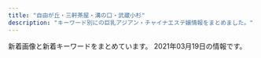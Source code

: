 ```yaml
---
title: "自由が丘・三軒茶屋・溝の口・武蔵小杉"
description: "キーワード別にの巨乳アジアン・チャイナエステ嬢情報をまとめました。"
---
```


新着画像と新着キーワードをまとめています。
2021年03月19日の情報です。

<DmmAffiliateIns />
<KeywordTable
  shops={
    [
    {
        "url": "http://annex-jp.info/",
        "img_links": [
            "http://annex-jp.info/images/nana.jpg",
            "http://annex-jp.info/images/kp-info.jpg",
            "http://www.annex-jp.info/i/img/sayuri.jpg",
            "http://www.annex-jp.info/i/img/nana.jpg",
            "http://annex-jp.info/images/sayuri.jpg",
            "http://www.annex-jp.info/i/img/yoho.jpg",
            "http://www.annex-jp.info/i/img/mari.jpg",
            "http://www.annex-jp.info/i/img/mayumi.jpg",
            "http://annex-jp.info/images/mayumi.jpg",
            "http://annex-jp.info/images/yoho.jpg",
            "http://annex-jp.info/images/info.png",
            "http://annex-jp.info/images/riri.jpg",
            "http://annex-jp.info/images/mari.jpg",
            "http://www.annex-jp.info/i/img/riri.jpg"
        ],
        "name": "\u305f\u3093\u307d\u307d",
        "station": "\u81ea\u7531\u304c\u4e18\u99c5\u5317\u53e3",
        "keywords": {}
    },
    {
        "station": "\u90fd\u7acb\u5927\u5b66\u99c5",
        "name": "\u685c",
        "keywords": {
            "\u30bb\u30af\u30b7\u30fc": 1,
            "C": 25,
            "87": 20,
            "D": 22
        },
        "img_links": [
            "http://www.sakura.esraku.com/files/012.jpg",
            "http://www.sakura.esraku.com/files/009.jpg",
            "http://www.sakura.esraku.com/photo_news/upimg/6869660503ed85b295_0.jpg",
            "http://www.sakura.esraku.com/files/003.jpg",
            "http://www.sakura.esraku.com/files/006.jpg",
            "http://www.sakura.esraku.com/files/007.jpg",
            "http://www.sakura.esraku.com/images/lineyoyaku.jpg",
            "http://www.sakura.esraku.com/images/mobile.jpg",
            "http://www.sakura.esraku.com/photo_news/upimg/2782560336f9978bfe_0.jpg",
            "http://www.sakura.esraku.com/files/013.jpg",
            "http://www.sakura.esraku.com/files/001.jpg",
            "http://www.sakura.esraku.com/photo_news/upimg/921745f718627cc259_0.jpg",
            "http://www.sakura.esraku.com/files/004.jpg",
            "http://www.sakura.esraku.com/images/s_staff.jpg",
            "http://www.sakura.esraku.com/photo_news/upimg/221315f853e86bfad8_0.jpg",
            "http://www.sakura.esraku.com/photo_news/upimg/282545f76dfd1996d7_0.jpg",
            "http://www.sakura.esraku.com/photo_news/upimg/192295fbde78dddd71_0.jpg",
            "http://www.sakura.esraku.com/photo_news/upimg/5052160124f368954b_0.jpg",
            "http://www.sakura.esraku.com/images/top.png",
            "http://www.sakura.esraku.com/files/008.jpg",
            "http://www.sakura.esraku.com/images/s_link.jpg",
            "http://www.sakura.esraku.com/files/010.jpg",
            "http://www.sakura.esraku.com/photo_news/upimg/508775f63081046140_0.jpg",
            "http://www.sakura.esraku.com/files/005.jpg",
            "http://www.sakura.esraku.com/photo_news/upimg/60714603da7cfa04c2_0.jpg",
            "http://www.sakura.esraku.com/files/011.jpg",
            "http://www.sakura.esraku.com/files/002.jpg"
        ],
        "url": "http://www.sakura.esraku.com/"
    },
    {
        "url": "http://www.esthe.esraku.com/",
        "name": "\u53f0\u6e7e\u30a8\u30b9\u30c6",
        "station": "\u4e09\u8ed2\u8336\u5c4b\u99c5\u5357\u53e3",
        "keywords": {
            "88": 8,
            "E": 8,
            "85": 8,
            "86": 8,
            "D": 32,
            "87": 8,
            "91": 8
        },
        "img_links": [
            "http://www.esthe.esraku.com/images/m3.jpg",
            "http://www.esthe.esraku.com/images/slider-img002.jpg",
            "http://www.esthe.esraku.com/files/004.jpg",
            "http://www.esthe.esraku.com/files/005.jpg",
            "http://www.esthe.esraku.com/files/003.jpg",
            "http://www.esthe.esraku.com/files/001.jpg",
            "http://www.esthe.esraku.com/images/s_top_therapist.png",
            "http://www.esthe.esraku.com/images/m6.jpg",
            "http://www.esthe.esraku.com/images/s_message.png",
            "http://www.esthe.esraku.com/images/s_news.png",
            "http://www.esthe.esraku.com/images/slider-img001.jpg",
            "http://www.esthe.esraku.com/images/m2.jpg",
            "http://www.esthe.esraku.com/files/002.jpg",
            "http://www.esthe.esraku.com/images/m4.jpg",
            "http://www.esthe.esraku.com/images/s_pickup.png",
            "http://www.esthe.esraku.com/images/m1.jpg"
        ]
    },
    {
        "url": "http://b-berry.work/",
        "station": "\u81ea\u7531\u304c\u4e18\u99c5\u5317\u53e3",
        "img_links": [
            "http://b-berry.work/images/2.jpg",
            "http://b-berry.work/images/tg.jpg",
            "http://b-berry.work/images/rec1.jpg",
            "http://b-berry.work/img/yuri1.jpg",
            "http://b-berry.work/images/interior_t.jpg",
            "http://b-berry.work/images/3.jpg",
            "http://b-berry.work/images/sys.jpg",
            "http://b-berry.work/staff/maya.jpg",
            "http://b-berry.work/images/int2.jpg",
            "http://b-berry.work/images/ac2.jpg",
            "http://b-berry.work/img/maya1.jpg",
            "http://b-berry.work/images/head.jpg",
            "http://b-berry.work/images/1.jpg",
            "http://b-berry.work/staff/mona.jpg",
            "http://b-berry.work/img/mona1.jpg",
            "http://b-berry.work/staff/yuri.jpg",
            "http://b-berry.work/images/s1.png",
            "http://b-berry.work/images/staff_t.jpg",
            "http://b-berry.work/images/news.jpg",
            "http://b-berry.work/images/rec2.jpg",
            "http://b-berry.work/images/ac1.jpg",
            "http://b-berry.work/images/int1.jpg"
        ],
        "keywords": {},
        "name": "\u30d6\u30eb\u30fc\u30d9\u30ea\u30fc"
    },
    {
        "img_links": [
            "http://www.hanamizuki.esturl.com/files/002.jpg",
            "http://www.hanamizuki.esturl.com/img/ttl_news.png",
            "http://www.hanamizuki.esturl.com/files/003-02.jpg",
            "http://www.hanamizuki.esturl.com/files/002-02.jpg",
            "http://www.hanamizuki.esturl.com/files/001-02.jpg",
            "http://www.hanamizuki.esturl.com/img/pickup.jpg",
            "http://www.hanamizuki.esturl.com/img/tel.png",
            "http://www.hanamizuki.esturl.com/img/goback.jpg",
            "http://www.hanamizuki.esturl.com/files/004-02.jpg",
            "http://www.hanamizuki.esturl.com/img/ttl_info.png",
            "http://www.hanamizuki.esturl.com/files/003.jpg",
            "http://www.hanamizuki.esturl.com/files/001.jpg",
            "http://www.hanamizuki.esturl.com/files/004.jpg",
            "http://www.hanamizuki.esturl.com/img/btn_side_mobile.jpg",
            "http://www.hanamizuki.esturl.com/img/btn_blog.png"
        ],
        "station": "\u4e09\u8ed2\u8336\u5c4b\u99c5\u5317\u53e3B",
        "name": "\u82b1\u6c34\u6728",
        "keywords": {
            "85": 2,
            "86": 2,
            "D": 2,
            "C": 18,
            "87": 2,
            "88": 2
        },
        "url": "http://www.hanamizuki.esturl.com/"
    },
    {
        "url": "http://ms-shinraku.com/",
        "img_links": [
            "http://ms-shinraku.com/staff/yuki/01.jpg",
            "http://ms-shinraku.com/pic/topimg2.jpg",
            "http://ms-shinraku.com/staff/ran/01.jpg",
            "http://ms-shinraku.com/pic/topimg1.jpg",
            "http://ms-shinraku.com/staff/mari/01.jpg",
            "http://ms-shinraku.com/staff/momoka/01.jpg",
            "http://ms-shinraku.com/i/files/homeimg.jpg",
            "http://ms-shinraku.com/img/ttl_staff.png",
            "http://ms-shinraku.com/img/foot.png",
            "http://ms-shinraku.com/staff/ayumi/01.jpg",
            "http://ms-shinraku.com/staff/kanako/01.jpg",
            "http://ms-shinraku.com/pic/head.jpg"
        ],
        "station": "\u5b66\u82b8\u5927\u5b66\u99c5\u6771\u53e3",
        "name": "\u5fc3\u697d",
        "keywords": {
            "C": 2
        }
    },
    {
        "url": "http://chishituyop.xyz/",
        "station": "\u4e8c\u5b50\u7389\u5ddd\u99c5\u897f\u53e3",
        "name": "\u8d64\u30d0\u30e9",
        "img_links": [
            "http://chishituyop.xyz/style/images/index-miru_06.jpg",
            "http://chishituyop.xyz/uploads/210317/1-21031GJ016101.jpg",
            "http://chishituyop.xyz/style/images/t6.jpg",
            "http://chishituyop.xyz/style/images/index-miru_18.jpg",
            "http://chishituyop.xyz/uploads/210317/1-21031GI93YC.jpg",
            "http://chishituyop.xyz/style/images/nav2-sta.png",
            "http://chishituyop.xyz/style/images/s-bian.png",
            "http://chishituyop.xyz/style/images/nav-sys.jpg",
            "http://chishituyop.xyz/style/images/t3.png",
            "http://chishituyop.xyz/style/images/sys.jpg",
            "http://chishituyop.xyz/uploads/201229/1-201229152000Y5.jpg",
            "http://chishituyop.xyz/style/images/index-miru_03.jpg",
            "http://chishituyop.xyz/uploads/210317/1-21031GI954635.jpg",
            "http://chishituyop.xyz/style/images/t2.png",
            "http://chishituyop.xyz/style/images/t4.jpg"
        ],
        "keywords": {}
    },
    {
        "url": "https://fy.uouono.com",
        "name": "For You",
        "station": "\u4e8c\u5b50\u7389\u5ddd\u99c5",
        "keywords": {},
        "img_links": []
    },
    {
        "name": "Pink Girl",
        "station": "\u4e8c\u5b50\u7389\u5ddd\u99c5\u6771\u53e3",
        "keywords": {
            "88": 1,
            "D": 1,
            "92": 1,
            "E": 2,
            "89": 1
        },
        "url": "http://pink.estheya.com/",
        "img_links": [
            "http://pink.estheya.com/css/nav/nav-006.jpg",
            "http://pink.estheya.com/css/baner.jpg",
            "http://pink.estheya.com/css/osusume02.jpg",
            "http://pink.estheya.com/css/staff/staff01.jpg",
            "http://pink.estheya.com/css/01.jpg",
            "http://pink.estheya.com/css/head.jpg",
            "http://pink.estheya.com/css/nav/nav-002.jpg",
            "http://pink.estheya.com/css/head01.jpg",
            "http://pink.estheya.com/css/nav/nav-005.jpg",
            "http://pink.estheya.com/css/foot-tel.png",
            "http://pink.estheya.com/css/top-right002.jpg",
            "http://pink.estheya.com/css/staff/staff02.jpg",
            "http://pink.estheya.com/css/nav/nav-003.jpg",
            "http://pink.estheya.com/css/staff/staff03.jpg",
            "http://pink.estheya.com/css/nav/nav-004.jpg",
            "http://pink.estheya.com/css/nav/nav-001.jpg"
        ]
    },
    {
        "station": "\u7528\u8cc0\u99c5\u6771\u53e3",
        "url": "http://www.wqiowaz.site/",
        "name": "Sweet",
        "img_links": [
            "http://www.wqiowaz.site/uploads/200629/1-200629103104120.jpg",
            "http://www.wqiowaz.site/uploads/201008/1-20100Q55403531.jpg",
            "http://www.wqiowaz.site/uploads/200914/1-20091416442NT.jpg",
            "http://www.wqiowaz.site/uploads/200630/1-200630094H5294.jpg",
            "http://www.wqiowaz.site/uploads/200914/1-200914164443K1.jpg",
            "http://www.wqiowaz.site/picture/m-top003.jpg",
            "http://www.wqiowaz.site/picture/call.png",
            "http://www.wqiowaz.site/picture/m-head01.jpg",
            "http://www.wqiowaz.site/uploads/201008/1-20100Q5541T55.jpg",
            "http://www.wqiowaz.site/uploads/200629/1-200629103204442.jpg",
            "http://www.wqiowaz.site/uploads/200630/1-200630094K4325.jpg",
            "http://www.wqiowaz.site/picture/m-top004.jpg",
            "http://www.wqiowaz.site/uploads/201008/1-20100Q5550EL.jpg",
            "http://www.wqiowaz.site/picture/foot01.jpg",
            "http://www.wqiowaz.site/uploads/201008/1-20100Q55522V7.jpg",
            "http://www.wqiowaz.site/picture/cam-01.jpg",
            "http://www.wqiowaz.site/uploads/200629/1-200629103142X4.jpg"
        ],
        "keywords": {
            "94": 4,
            "86": 1,
            "D": 3,
            "84": 2,
            "F": 4
        }
    },
    {
        "img_links": [
            "http://ms-rlx.com/staff/ruri/01.jpg",
            "http://ms-rlx.com/img/access/road01.jpg",
            "http://ms-rlx.com/staff/ringo/01.jpg",
            "http://ms-rlx.com/staff/milk/01.jpg",
            "http://ms-rlx.com/img/youtube.jpg",
            "http://ms-rlx.com/img/access/road02.jpg",
            "http://ms-rlx.com/img/ttl_concept.png",
            "http://ms-rlx.com/staff/ruri/01mb.jpg",
            "http://ms-rlx.com/img/ttl_staff.png",
            "http://ms-rlx.com/img/msgbtn.png",
            "http://ms-rlx.com/img/access/road03.jpg",
            "http://ms-rlx.com/img/ttl_mobile.png",
            "http://ms-rlx.com/staff/milk/01mb.jpg",
            "http://ms-rlx.com/staff/sachan/01mb.jpg",
            "http://ms-rlx.com/pic/head.png",
            "http://ms-rlx.com/i/files/homeimg.jpg",
            "http://ms-rlx.com/staff/momo/01.jpg",
            "http://ms-rlx.com/staff/sachan/01.jpg",
            "http://ms-rlx.com/img/ttl_rec.png",
            "http://ms-rlx.com/staff/momo/01mb.jpg",
            "http://ms-rlx.com/staff/ringo/01mb.jpg",
            "http://ms-rlx.com/img/att.png",
            "http://ms-rlx.com/img/ttl_tnew.png"
        ],
        "station": "\u81ea\u7531\u304c\u4e18\u99c5\u5357\u53e3",
        "name": "\u697d\u697d\u5c4b",
        "keywords": {
            "C": 14
        },
        "url": "http://ms-rlx.com/"
    },
    {
        "name": "\u6625\u306e\u604b",
        "url": "http://www.es-flower.link/",
        "img_links": [
            "http://www.es-flower.link/sp/images/tel.jpg",
            "http://www.es-flower.link/images/3.jpg",
            "http://www.es-flower.link/sp/images/2.jpg",
            "http://www.es-flower.link/images/mobile.jpg",
            "http://www.es-flower.link/images/ta.jpg",
            "http://www.es-flower.link/sp/images/4.jpg",
            "http://www.es-flower.link/sp/images/sys1.jpg",
            "http://www.es-flower.link/sp/img/arisa1.jpg",
            "http://www.es-flower.link/images/sm.jpg",
            "http://www.es-flower.link/images/int2.png",
            "http://www.es-flower.link/sp/images/time.jpg",
            "http://www.es-flower.link/sp/images/head.png",
            "http://www.es-flower.link/images/6.jpg",
            "http://www.es-flower.link/sp/images/news.jpg",
            "http://www.es-flower.link/images/interior_t.jpg",
            "http://www.es-flower.link/images/staff_t.jpg",
            "http://www.es-flower.link/img/nene1.jpg",
            "http://www.es-flower.link/sp/images/staff_t.jpg",
            "http://www.es-flower.link/sp/images/ac1.jpg",
            "http://www.es-flower.link/sp/images/rec2.jpg",
            "http://www.es-flower.link/sp/img/nene1.jpg",
            "http://www.es-flower.link/sp/images/int1.jpg",
            "http://www.es-flower.link/sp/images/5.jpg",
            "http://www.es-flower.link/sp/images/top.jpg",
            "http://www.es-flower.link/images/1.jpg",
            "http://www.es-flower.link/sp/img/koyuki1.jpg",
            "http://www.es-flower.link/sp/images/sisu.jpg",
            "http://www.es-flower.link/img/huyumi1.jpg",
            "http://www.es-flower.link/sp/menu/interior.jpg",
            "http://www.es-flower.link/images/5.jpg",
            "http://www.es-flower.link/sp/images/1.jpg",
            "http://www.es-flower.link/img/arisa1.jpg",
            "http://www.es-flower.link/images/int1.png",
            "http://www.es-flower.link/img/mizuki1.jpg",
            "http://www.es-flower.link/sp/images/rec3.jpg",
            "http://www.es-flower.link/sp/images/6.jpg",
            "http://www.es-flower.link/sp/images/int2.jpg",
            "http://www.es-flower.link/sp/images/rec1.jpg",
            "http://www.es-flower.link/images/news.jpg",
            "http://www.es-flower.link/images/rec1.png",
            "http://www.es-flower.link/images/head.jpg",
            "http://www.es-flower.link/images/4.jpg",
            "http://www.es-flower.link/images/2.jpg",
            "http://www.es-flower.link/images/sys.png",
            "http://www.es-flower.link/sp/img/huyumi1.jpg",
            "http://www.es-flower.link/sp/img/mizuki1.jpg",
            "http://www.es-flower.link/images/rec2.jpg",
            "http://www.es-flower.link/sp/menu/staff.jpg",
            "http://www.es-flower.link/sp/images/footer.jpg",
            "http://www.es-flower.link/sp/images/sys2.jpg",
            "http://www.es-flower.link/img/koyuki1.jpg",
            "http://www.es-flower.link/images/info.jpg",
            "http://www.es-flower.link/img/yume1.jpg",
            "http://www.es-flower.link/sp/images/3.jpg",
            "http://www.es-flower.link/sp/images/pc.jpg",
            "http://www.es-flower.link/sp/images/interior_t.jpg",
            "http://www.es-flower.link/sp/images/sys3.jpg",
            "http://www.es-flower.link/sp/images/newsb.png",
            "http://www.es-flower.link/sp/menu/top.jpg",
            "http://www.es-flower.link/sp/images/sisu_t.jpg",
            "http://www.es-flower.link/sp/img/yume1.jpg"
        ],
        "station": "\u81ea\u7531\u304c\u4e18\u99c5\u5317\u53e3",
        "keywords": {}
    },
    {
        "station": "\u5b66\u82b8\u5927\u5b66\u99c5\u897f\u53e3",
        "url": "http://clair.work/",
        "keywords": {
            "C": 4,
            "E": 2,
            "D": 4
        },
        "name": "Clair \uff5e\u30af\u30ec\u30fc\u30eb\uff5e",
        "img_links": [
            "http://clair.work/staff/humi2.jpg",
            "http://clair.work/images/head_interior.jpg",
            "http://clair.work/images/mainvisual_01.jpg",
            "http://clair.work/images/trigger.jpg",
            "http://clair.work/images/mainvisual_02.jpg",
            "http://clair.work/images/recruit/message_03.png",
            "http://clair.work/images/recruit/nagare_03.jpg",
            "http://clair.work/images/icon_ranking_05.png",
            "http://clair.work/images/icon_new.png",
            "http://clair.work/staff/mayu1.jpg",
            "http://clair.work/staff/humi1.jpg",
            "http://clair.work/staff/yua1.jpg",
            "http://clair.work/images/recruit/nagare_02.jpg",
            "http://clair.work/images/sw_tel.png",
            "http://clair.work/images/recruit/point_04.png",
            "http://clair.work/images/recruit/nagare_05.png",
            "http://clair.work/images/recruit/point_06.png",
            "http://clair.work/images/mainvisual_02_s.jpg",
            "http://clair.work/images/recruit/point_05.png",
            "http://clair.work/images/recruit/req_03.jpg",
            "http://clair.work/images/icon_ranking_02.png",
            "http://clair.work/images/recruit/point_08.png",
            "http://clair.work/images/recruit/nagare_07.png",
            "http://clair.work/images/mainvisual_01_s.jpg",
            "http://clair.work/staff/ayaka1.jpg",
            "http://clair.work/images/icon_ranking_04.png",
            "http://clair.work/images/head_therapist.jpg",
            "http://clair.work/images/recruit/sp_mainvisual.jpg",
            "http://clair.work/images/recruit/nagare_01.jpg",
            "http://clair.work/images/icon_ranking_01.png",
            "http://clair.work/images/recruit/nagare_06.png",
            "http://clair.work/images/sw_home.png",
            "http://clair.work/images/icon_ranking_03.png",
            "http://clair.work/staff/kasumi1.jpg",
            "http://clair.work/images/recruit/point_03.png",
            "http://clair.work/images/no_image.jpg",
            "http://clair.work/images/recruit/point_07.png",
            "http://clair.work/images/recruit/point_09.png"
        ]
    },
    {
        "name": "\u5b89\u5fc3\u5802",
        "station": "\u99d2\u6ca2\u5927\u5b66\u99c5\u99d2\u6ca2\u516c\u5712\u53e3",
        "img_links": [
            "http://treat-msg.com/staff/miyo/01.jpg",
            "http://treat-msg.com/pic/corona.jpg",
            "http://treat-msg.com/staff/rumi/01.jpg",
            "http://treat-msg.com/img/shop/msg.png",
            "http://treat-msg.com/img/mainft.jpg",
            "http://treat-msg.com/img/access/road4.jpg",
            "http://treat-msg.com/staff/riri/01.jpg",
            "http://treat-msg.com/staff/miyo/01mb.jpg",
            "http://treat-msg.com/staff/mei/01.jpg",
            "http://treat-msg.com/img/head.png",
            "http://treat-msg.com/img/access/road5.jpg",
            "http://treat-msg.com/img/access/road1.jpg",
            "http://treat-msg.com/staff/saki/01.jpg",
            "http://treat-msg.com/staff/mei/01mb.jpg",
            "http://treat-msg.com/staff/chinatu/01.jpg",
            "http://treat-msg.com/img/access/roaddm.png",
            "http://treat-msg.com/staff/kaori/01.jpg",
            "http://treat-msg.com/img/access/road6.jpg",
            "http://treat-msg.com/img/ttl_staff.jpg",
            "http://treat-msg.com/staff/rumi/01mb.jpg",
            "http://treat-msg.com/img/foot.png",
            "http://treat-msg.com/img/mainhd.jpg",
            "http://treat-msg.com/staff/riri/01mb.jpg",
            "http://treat-msg.com/img/access/road3.jpg",
            "http://treat-msg.com/staff/noa/01mb.jpg",
            "http://treat-msg.com/staff/chinatu/01mb.jpg",
            "http://treat-msg.com/img/access/road2.jpg",
            "http://treat-msg.com/staff/kaori/01mb.jpg",
            "http://treat-msg.com/staff/noa/01.jpg",
            "http://treat-msg.com/staff/saki/01mb.jpg"
        ],
        "url": "http://treat-msg.com/",
        "keywords": {}
    },
    {
        "img_links": [
            "http://tanoshii.jpn.mn/images/info1.jpg",
            "http://tanoshii.jpn.mn/photos/sites/76/2019/12/2019121409132234.jpg",
            "http://tanoshii.jpn.mn/photos/sites/76/2020/01/2020010206122380.jpg",
            "http://tanoshii.jpn.mn/images/link_nav03.jpg",
            "http://tanoshii.jpn.mn/photos/sites/76/2019/12/2019121409132447.jpg",
            "http://tanoshii.jpn.mn/photos/sites/76/2020/01/2020012908322311.jpg",
            "http://tanoshii.jpn.mn/photos/sites/76/2020/03/202003090333270.jpg",
            "http://tanoshii.jpn.mn/photos/sites/76/2020/09/2020090800560727.jpg",
            "http://tanoshii.jpn.mn/photos/sites/76/2020/02/2020022603283463.jpg",
            "http://tanoshii.jpn.mn/photos/sites/76/2020/04/2020040401245819.jpg",
            "http://tanoshii.jpn.mn/photos/sites/76/2020/11/2020111603281212.jpg",
            "http://tanoshii.jpn.mn/photos/sites/76/2020/09/2020092006290275.jpg",
            "http://tanoshii.jpn.mn/photos/sites/76/2020/01/2020012603560666.jpg",
            "http://tanoshii.jpn.mn/photos/sites/76/2019/12/2019121409132141.jpg",
            "http://tanoshii.jpn.mn/photos/sites/76/2019/12/201912280133413.jpg",
            "http://tanoshii.jpn.mn/photos/sites/76/2020/08/2020080507421162.jpg",
            "http://tanoshii.jpn.mn/photos/sites/76/2020/03/2020032803325898.jpg",
            "http://tanoshii.jpn.mn/images/sp_top.jpg",
            "http://tanoshii.jpn.mn/photos/sites/76/2020/02/2020020601144618.jpg",
            "http://tanoshii.jpn.mn/images/top.png",
            "http://tanoshii.jpn.mn/images/link_nav05.jpg",
            "http://tanoshii.jpn.mn/images/link_nav06.jpg",
            "http://tanoshii.jpn.mn/photos/sites/76/2021/02/2021022304124724.jpg",
            "http://tanoshii.jpn.mn/photos/sites/76/2021/03/2021031707390229.jpg",
            "http://tanoshii.jpn.mn/images/top_slider01.jpg",
            "http://tanoshii.jpn.mn/photos/sites/76/2021/03/2021030906271271.jpg",
            "http://tanoshii.jpn.mn/photos/sites/76/2020/12/202012240922577.jpg",
            "http://tanoshii.jpn.mn/photos/sites/76/2020/10/2020102803545189.jpg",
            "http://tanoshii.jpn.mn/photos/sites/76/2020/05/2020052603000345.jpg",
            "http://tanoshii.jpn.mn/images/top_slider02.jpg",
            "http://tanoshii.jpn.mn/images/side_mobile.jpg",
            "http://tanoshii.jpn.mn/photos/sites/76/2021/01/2021012605371183.jpg",
            "http://tanoshii.jpn.mn/photos/sites/76/2020/04/2020041703571830.jpg",
            "http://tanoshii.jpn.mn/images/info2.jpg",
            "http://tanoshii.jpn.mn/photos/sites/76/2020/11/2020112902000038.jpg",
            "http://tanoshii.jpn.mn/photos/sites/76/2020/07/2020071004194210.jpg",
            "http://tanoshii.jpn.mn/photos/sites/76/2020/05/2020051702012070.jpg",
            "http://tanoshii.jpn.mn/photos/sites/76/2020/09/2020093003412655.jpg",
            "http://tanoshii.jpn.mn/photos/sites/76/2020/01/2020012603561216.jpg",
            "http://tanoshii.jpn.mn/images/info3.jpg",
            "http://tanoshii.jpn.mn/photos/sites/76/2020/12/2020121807285563.jpg",
            "http://tanoshii.jpn.mn/photos/sites/76/2020/12/202012060340027.jpg",
            "http://tanoshii.jpn.mn/photos/sites/76/2019/12/2019121409131966.jpg",
            "http://tanoshii.jpn.mn/images/side_link.jpg",
            "http://tanoshii.jpn.mn/photos/sites/76/2020/01/2020011710434680.jpg",
            "http://tanoshii.jpn.mn/photos/sites/76/2021/02/2021022603355371.jpg",
            "http://tanoshii.jpn.mn/photos/sites/76/2021/01/2021010305174759.jpg",
            "http://tanoshii.jpn.mn/photos/sites/76/2020/09/2020093003412015.jpg",
            "http://tanoshii.jpn.mn/photos/sites/76/2020/01/2020010206122496.jpg",
            "http://tanoshii.jpn.mn/photos/sites/76/2020/09/2020090307211283.jpg",
            "http://tanoshii.jpn.mn/photos/sites/76/2020/03/202003280333063.jpg",
            "http://tanoshii.jpn.mn/images/link_nav02.jpg",
            "http://tanoshii.jpn.mn/photos/sites/76/2020/11/2020110307113062.jpg",
            "http://tanoshii.jpn.mn/photos/sites/76/2020/08/2020082903370364.jpg",
            "http://tanoshii.jpn.mn/photos/sites/76/2019/12/2019121409132124.jpg",
            "http://tanoshii.jpn.mn/photos/sites/76/2021/01/2021011304145677.jpg",
            "http://tanoshii.jpn.mn/images/ico01.png",
            "http://tanoshii.jpn.mn/images/link_nav01.jpg",
            "http://tanoshii.jpn.mn/images/link_nav04.jpg",
            "http://tanoshii.jpn.mn/images/side_tel.jpg",
            "http://tanoshii.jpn.mn/photos/sites/76/2021/02/2021020904591631.jpg",
            "http://tanoshii.jpn.mn/photos/sites/76/2020/11/2020112407093420.jpg",
            "http://tanoshii.jpn.mn/photos/sites/76/2020/10/2020101305315556.jpg",
            "http://tanoshii.jpn.mn/photos/sites/76/2020/08/2020081201584255.jpg",
            "http://tanoshii.jpn.mn/photos/sites/76/2021/01/2021012605370415.jpg",
            "http://tanoshii.jpn.mn/photos/sites/76/2019/12/201912140913237.jpg",
            "http://tanoshii.jpn.mn/photos/sites/76/2020/12/2020120904441346.jpg",
            "http://tanoshii.jpn.mn/photos/sites/76/2020/06/2020060701410487.jpg",
            "http://tanoshii.jpn.mn/photos/sites/76/2020/01/2020011207465354.jpg",
            "http://tanoshii.jpn.mn/photos/sites/76/2020/06/2020061605184059.jpg",
            "http://tanoshii.jpn.mn/photos/sites/76/2020/05/2020051702011714.jpg",
            "http://tanoshii.jpn.mn/photos/sites/76/2020/12/2020122205012857.jpg",
            "http://tanoshii.jpn.mn/photos/sites/76/2020/12/2020120904423083.jpg",
            "http://tanoshii.jpn.mn/images/link_nav07.jpg"
        ],
        "station": "\u4e8c\u5b50\u7389\u5ddd\u99c5\u897f\u53e3",
        "keywords": {
            "87": 2,
            "93": 1,
            "C": 5,
            "85": 2,
            "83": 2,
            "84": 3,
            "E": 4,
            "82": 1,
            "86": 2,
            "89": 2,
            "D": 6
        },
        "url": "http://tanoshii.jpn.mn/",
        "name": "\u697d\u3057\u3044"
    },
    {
        "keywords": {
            "C": 12,
            "D": 5,
            "E": 1,
            "87": 2,
            "86": 4
        },
        "station": "\u4e09\u8ed2\u8336\u5c4b\u99c5\u5317\u53e3",
        "img_links": [
            "http://kagayaki.jpn.cm/photos/sites/35/2016/08/staff32.jpg",
            "http://kagayaki.jpn.cm/images/room2.jpg",
            "http://kagayaki.jpn.cm/photos/sites/35/2017/11/2017110107513579.jpg",
            "http://kagayaki.jpn.cm/photos/sites/35/2019/09/2019092518230998.jpg",
            "http://kagayaki.jpn.cm/images/girl-z1.jpg",
            "http://kagayaki.jpn.cm/images/top.jpg",
            "http://kagayaki.jpn.cm/photos/sites/35/2016/11/1.jpg",
            "http://kagayaki.jpn.cm/images/room6.jpg",
            "http://kagayaki.jpn.cm/images/bj3.png",
            "http://kagayaki.jpn.cm/photos/sites/35/2016/11/12.jpg",
            "http://kagayaki.jpn.cm/photos/sites/35/2020/10/2020100418535814.jpg",
            "http://kagayaki.jpn.cm/images/staff_line.png",
            "http://kagayaki.jpn.cm/images/mobile2.jpg",
            "http://kagayaki.jpn.cm/images/girl-z2.jpg",
            "http://kagayaki.jpn.cm/images/room3.jpg",
            "http://kagayaki.jpn.cm/images/staff0.jpg",
            "http://kagayaki.jpn.cm/photos/sites/35/2016/09/637893871729784570.jpg",
            "http://kagayaki.jpn.cm/images/end1.jpg",
            "http://kagayaki.jpn.cm/photos/sites/35/2016/08/staff3.jpg",
            "http://kagayaki.jpn.cm/images/room5.jpg",
            "http://kagayaki.jpn.cm/images/room4.jpg",
            "http://kagayaki.jpn.cm/images/mobile.jpg",
            "http://kagayaki.jpn.cm/images/room1.jpg",
            "http://kagayaki.jpn.cm/photos/sites/35/2016/11/11.jpg"
        ],
        "name": "\u661f\u306e\u8f1d\u304d",
        "url": "http://kagayaki.jpn.cm/"
    },
    {
        "name": "\u30d6\u30ea\u30ea\u30a2\u30f3\u30b9",
        "station": "\u4e09\u8ed2\u8336\u5c4b\u99c5\u4e16\u7530\u8c37\u901a\u308a\u53e3",
        "url": "http://www.brilliance.mesthe.com/",
        "keywords": {
            "D": 3,
            "86": 2,
            "87": 1,
            "85": 2,
            "C": 2
        },
        "img_links": [
            "http://www.brilliance.mesthe.com/files/004-03.jpg",
            "http://www.brilliance.mesthe.com/images/infotiao1.jpg",
            "http://www.brilliance.mesthe.com/files/004.jpg",
            "http://www.brilliance.mesthe.com/images/zi_staff.png",
            "http://www.brilliance.mesthe.com/images/new3.png",
            "http://www.brilliance.mesthe.com/files/001-02.jpg",
            "http://www.brilliance.mesthe.com/images/shop/shop01.jpg",
            "http://www.brilliance.mesthe.com/files/001-03.jpg",
            "http://www.brilliance.mesthe.com/files/003.jpg",
            "http://www.brilliance.mesthe.com/files/003-03.jpg",
            "http://www.brilliance.mesthe.com/images/shop/shop04.jpg",
            "http://www.brilliance.mesthe.com/images/s1.jpg",
            "http://www.brilliance.mesthe.com/images/service.png",
            "http://www.brilliance.mesthe.com/files/005.jpg",
            "http://www.brilliance.mesthe.com/files/005-03.jpg",
            "http://www.brilliance.mesthe.com/files/002-02.jpg",
            "http://www.brilliance.mesthe.com/images/main_bottom.png",
            "http://www.brilliance.mesthe.com/files/004-02.jpg",
            "http://www.brilliance.mesthe.com/images/zi_massage.png",
            "http://www.brilliance.mesthe.com/images/s2.jpg",
            "http://www.brilliance.mesthe.com/images/new1.png",
            "http://www.brilliance.mesthe.com/images/s3.jpg",
            "http://www.brilliance.mesthe.com/images/tel.png",
            "http://www.brilliance.mesthe.com/files/002-03.jpg",
            "http://www.brilliance.mesthe.com/images/shop/shop03.jpg",
            "http://www.brilliance.mesthe.com/images/shop/shop02.jpg",
            "http://www.brilliance.mesthe.com/images/pick.png",
            "http://www.brilliance.mesthe.com/files/003-02.jpg",
            "http://www.brilliance.mesthe.com/images/main_top.png",
            "http://www.brilliance.mesthe.com/images/maga.jpg",
            "http://www.brilliance.mesthe.com/files/005-02.jpg",
            "http://www.brilliance.mesthe.com/files/002.jpg",
            "http://www.brilliance.mesthe.com/images/xian.png",
            "http://www.brilliance.mesthe.com/files/001.jpg"
        ]
    },
    {
        "name": "\u30de\u30c3\u30b5\u30fc\u30b8\u306e\u66d9",
        "station": "\u5927\u5ca1\u5c71\u99c5",
        "img_links": [
            "http://www.miyuki.es-relax.info/gals/yuri1.jpg",
            "http://www.miyuki.es-relax.info/images/info3.jpg",
            "http://www.miyuki.es-relax.info/images/sp03.jpg",
            "http://www.miyuki.es-relax.info/images/info1.jpg",
            "http://www.miyuki.es-relax.info/images/info4.jpg",
            "http://www.miyuki.es-relax.info/images/info2.jpg",
            "http://www.miyuki.es-relax.info/images/yoyaku.png",
            "http://www.miyuki.es-relax.info/gals/yuki1.jpg",
            "http://www.miyuki.es-relax.info/images/kp01.jpg",
            "http://www.miyuki.es-relax.info/images/sp02.jpg",
            "http://www.miyuki.es-relax.info/images/sp01.jpg",
            "http://www.miyuki.es-relax.info/gals/nana1.jpg"
        ],
        "url": "http://www.miyuki.es-relax.info/",
        "keywords": {}
    },
    {
        "keywords": {},
        "name": "\u60a0",
        "station": "\u5b66\u82b8\u5927\u5b66\u99c5\u6771\u53e3",
        "img_links": [
            "http://in-esthe.com/you/images/p-9.jpg",
            "http://in-esthe.com/you/images/p-10.jpg",
            "http://in-esthe.com/you/images/p-11.jpg",
            "http://in-esthe.com/you/images/p-5.jpg",
            "http://in-esthe.com/you/images/mo.png",
            "http://in-esthe.com/you/images/r-2.jpg",
            "http://in-esthe.com/you/images/p-0.jpg",
            "http://in-esthe.com/you/images/p-7.jpg",
            "http://in-esthe.com/you/images/p-8.jpg",
            "http://cdn.dino-es.com/images/logo/468x60DinoEs.png",
            "http://in-esthe.com/you/images/p-3.jpg",
            "http://in-esthe.com/you/images/botton.jpg",
            "http://in-esthe.com/you/images/r-1.jpg",
            "http://in-esthe.com/you/images/p-4.jpg",
            "http://in-esthe.com/you/images/fla.jpg"
        ],
        "url": "http://in-esthe.com/you/"
    },
    {
        "station": "\u4e09\u8ed2\u8336\u5c4b\u99c5\u5357\u53e3",
        "img_links": [
            "http://www.jojo.mensnv.com/files/001-03.jpg",
            "http://www.jojo.mensnv.com/files/012-03.jpg",
            "http://www.jojo.mensnv.com/files/009-02.jpg",
            "http://www.jojo.mensnv.com/files/012-02.jpg",
            "http://www.jojo.mensnv.com/images/coverGirlParts.png",
            "http://www.jojo.mensnv.com/files/006.jpg",
            "http://www.jojo.mensnv.com/files/013.jpg",
            "http://www.jojo.mensnv.com/images/slider/02.jpg",
            "http://www.jojo.mensnv.com/files/009-03.jpg",
            "http://www.jojo.mensnv.com/files/002-03.jpg",
            "http://www.jojo.mensnv.com/files/005-03.jpg",
            "http://www.jojo.mensnv.com/files/004-02.jpg",
            "http://www.jojo.mensnv.com/files/003.jpg",
            "http://www.jojo.mensnv.com/images/mobile.jpg",
            "http://www.jojo.mensnv.com/files/004-03.jpg",
            "http://www.jojo.mensnv.com/files/007-03.jpg",
            "http://www.jojo.mensnv.com/files/002.jpg",
            "http://www.jojo.mensnv.com/files/013-02.jpg",
            "http://www.jojo.mensnv.com/images/showCover.png",
            "http://www.jojo.mensnv.com/files/011.jpg",
            "http://www.jojo.mensnv.com/files/007-02.jpg",
            "http://www.jojo.mensnv.com/files/005.jpg",
            "http://www.jojo.mensnv.com/files/011-02.jpg",
            "http://www.jojo.mensnv.com/files/005-02.jpg",
            "http://www.jojo.mensnv.com/files/010.jpg",
            "http://www.jojo.mensnv.com/files/007.jpg",
            "http://www.jojo.mensnv.com/files/014-02.jpg",
            "http://www.jojo.mensnv.com/files/013-03.jpg",
            "http://www.jojo.mensnv.com/images/slider/03.jpg",
            "http://www.jojo.mensnv.com/files/006-03.jpg",
            "http://www.jojo.mensnv.com/files/009.jpg",
            "http://www.jojo.mensnv.com/files/002-02.jpg",
            "http://www.jojo.mensnv.com/files/004.jpg",
            "http://www.jojo.mensnv.com/images/slider/01.jpg",
            "http://www.jojo.mensnv.com/files/014.jpg",
            "http://www.jojo.mensnv.com/files/006-02.jpg",
            "http://www.jojo.mensnv.com/images/backlistbtn.png",
            "http://www.jojo.mensnv.com/files/012.jpg",
            "http://www.jojo.mensnv.com/files/001.jpg",
            "http://www.jojo.mensnv.com/files/003-03.jpg",
            "http://www.jojo.mensnv.com/files/001-02.jpg",
            "http://www.jojo.mensnv.com/files/014-03.jpg",
            "http://www.jojo.mensnv.com/files/011-03.jpg",
            "http://www.jojo.mensnv.com/files/010-02.jpg",
            "http://www.jojo.mensnv.com/files/003-02.jpg",
            "http://www.jojo.mensnv.com/files/010-03.jpg",
            "http://www.jojo.mensnv.com/images/tel.png"
        ],
        "url": "http://www.jojo.mensnv.com/",
        "name": "JoJo",
        "keywords": {
            "D": 18,
            "88": 3,
            "84": 6,
            "85": 9,
            "86": 12,
            "\u30bb\u30af\u30b7\u30fc": 1,
            "C": 3
        }
    }
]
}
/>
<DmmAffiliateScript />
